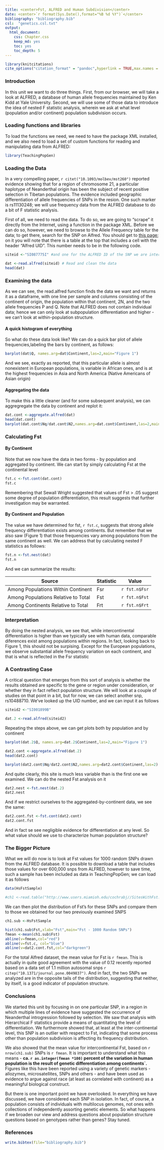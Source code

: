 ```yaml
---
title: <center>Fst, ALFRED and Human Subdivision</center>
date: <center>`r format(Sys.Date(),format="%B %d %Y")`</center>
bibliography: "bibliography.bib"
csl:  "genetics.csl.txt"
output:
  html_document:
    css: Chapter.css
    keep_md: yes
    toc: yes
    toc_depth: 5
---
```


```r
library(knitcitations)
cite_options("citation_format" = "pandoc",hyperlink = TRUE,max.names = 2)
```



### Introduction

In this unit we want to do three things.  First, from our browser, we will take a look at ALFRED, a database of human allele frequencies maintained by Ken Kidd at Yale University.  Second, we will use some of those data to introduce the idea of nested F statistic analysis, wherein we ask at what level (population and/or continent) population subdivision occurs.

### Loading functions and libraries

To load the functions we need, we need to have the package XML installed, and we also need to load a set of custom functions for reading and manipulating data from ALFRED:
```r

library(TeachingPopGen)

```


### Loading the Data

In a very compelling paper, `r citet("10.1093/molbev/mst260")` reported evidence showing that for a region of chromosome 21, a particular haplotype of Neanderthal origin has been the subject of recent positive selection in Tibetan populations.  The evidence included geographic differentiation of allele frequencies of SNPs in the resion.  One such marker is rs11130248;  we will use frequency data from the ALFRED database to do a bit of F statistic analysis.

First of all, we need to read the data.  To do so, we are going to "scrape" it directly from the Internet, using a function in the package XML.  Before we can do so, however, we need to browse to the Allele Frequency table for the data; to get there, search for the SNP on Alfred.  You should get to [this page](http://alfred.med.yale.edu/alfred/recordinfo.asp?condition=sites.site_uid=%27SI087775I); on it you will note that there is a table at the top that includes a cell with the header "Alfred UID".  This number needs to be in the following code.

```r

siteid <-"SI087775I" #and one for the ALFRED ID of the SNP we are interested in

dat <-read.alfred(siteid) # Read and clean the data
head(dat)
```
### Examining the data

As we can see, the read.alfred function finds the data we want and returns it as a dataframe, with one line per sample and columns consisting of the continent of origin, the population within that continent, 2N, and the two allele frequencies P and Q.  Note that ALFRED does not contain individual data; hence we can only look at subpopulation differentiation and higher - we can't look at within-population structure.

#### A quick histogram of everything

So what do these data look like?  We can do a quick bar plot of allele frequencies,labeling the bars by continent, as follows:

```r
barplot(dat$Q, names.arg=dat$Continent,las=2,main="Figure 1")
```
And we see, exactly as reported, that this particular allele is almost nonexistent in European populations, is variable in African ones, and is at the highest frequencies in Asia and North America (Native Americans of Asian origin)

#### Aggregating the data

To make this a little cleaner (and for some subsequent analysis), we can aggregregate the data by continent and replot it:
```r
dat.cont <-aggregate.alfred(dat)
head(dat.cont)
barplot(dat.cont$Nq/dat.cont$N2,names.arg=dat.cont$Continent,las=2,main= "Figure 2")
```
### Calculating Fst

#### By Continent

Note that we now have the data in two forms - by population and aggregated by continent.  We can start by simply calculating Fst at the continental level
```r
fst.c <-fst.cont(dat.cont)
fst.c
```
Remembering that Sewall Wright suggested that values of Fst > .05 suggest some degree of population differentiation, this result suggests that further investigation may be warranted.

#### By Continent and Population

The value we have determined for fst, `r fst.c`, suggests that strong allele frequency differentiation exists among continents.  But remember that we also saw (Figure 1) that those frequencies vary among populations from the same continent as well. We can address that by calculating nested F statistics as follows:

```r
fst.n <-fst.nest(dat)
fst.n
```
And we can summarize the results:

Source | Statistic | Value
---|---|---
Among Populations Within Continent | Fsr | `r fst.n$Fsr`
Among Populations Relative to Total | Fst | `r fst.n$Fst`
Among Continents Relative to Total | Frt | `r fst.n$Frt`

### Interpretation

By doing the nested analysis, we see that, while intercontinental differentiation is higher than we typically see with human data, comparable diferences exist among populations within regions.  In fact, looking back to Figure 1, this should not be surpising.  Except for the European populations, we observe substantial allele frequency variation on each continent, and that is what is reflected in the Fsr statistic

### A Contrasting Case

A critical question that emerges from this sort of analysis is whether the results obtained are specific to the gene or region under consideration, or whether they in fact reflect population structure.  We will look at a couple of studies on that point in a bit, but for now, we can select another snp,  rs10488710.  We've looked up the UID number, and we can input it as follows
```r
siteid2 <-"SI001899B"

dat.2 <-read.alfred(siteid2)
```
Repeating the steps above, we can get plots both by population and by continent
```r
barplot(dat.2$Q, names.arg=dat.2$Continent,las=2,main="Figure 1")
```
```r
dat2.cont <-aggregate.alfred(dat.2)
head(dat2.cont)

barplot(dat2.cont$Nq/dat2.cont$N2,names.arg=dat2.cont$Continent,las=2)
```
And quite clearly, this site is much less variable than is the first one we examined.  We can do the nested Fst analysis on it

```r
dat2.nest <-fst.nest(dat.2)
dat2.nest
```
And if we restrict ourselves to the aggregated-by-continent data, we see the same:
```r
dat2.cont.fst <-fst.cont(dat2.cont)
dat2.cont.fst
```

And in fact se see negligible evidence for differentiation at any level.  So what value should we use to characterize human population structure?


### The Bigger Picture

What we will do now is to look at Fst values for 1000 random SNPs drawn from the ALFRED database.  It is possible to download a table that includes those values for over 600,000 snps from ALFRED, however to save time, such a sample has been included as data in TeachingPopGen; we can load it as follows

```r
data(HsFstSample)
```

```r
#ch1 <-read.table("http://www.users.miamioh.edu/cochrabj//SitesWithFst.txt",header=TRUE)

```
We can then plot the distribution of Fst's for these SNPs and compare them to those we obtained for our two previously examined SNPS
```r
ch1.sub <-HsFstSample

hist(ch1.sub$Fst,xlab="Fst",main="Fst - 1000 Random SNPs")
fmean <-mean(ch1.sub$Fst)
abline(v=fmean,col="red")
abline(v=fst.c, col="blue")
abline(v=dat2.cont.fst,col="darkgreen")
```

For the total Alfred dataset, the mean value for Fst is `r fmean`.  This is actually in quite good agreement with the value of 0.12 recently reported based on a data set of 1.1 million autosomal snps `r citep("10.1371/journal.pone.0049837")`.  And in fact, the two SNPs we analyzed are in the opposite tails of the distribution, suggesting that neither, by itself, is a good indicator of population structure.

### Conclusions

We started this unit by focusing in on one particular SNP, in a region in which multiple lines of evidence have suggested the occurrence of Neanderthal introgression followed by selection.  We saw that analysis with Hierarchical F statistics provide a means of quantitating the level of differentiation.  We furthermore showed that, at least at the inter-continental level, this SNP is an outlier with respect to Fst, indicating that some process other than population subdivision is affecting its frequency distribution.

We also showed that the mean value for intercontinental Fst, based on `r nrow(ch1.sub)` SNPs is `r fmean`.  It is important to understand what this means -  **ca. `r as.integer(fmean *100)` percent of the variation in human population is the result of genetic differentiation among continents`.**  Figures like this have been reported using a variety of genetic markers - allozymes, microsatellites, SNPs and others - and have been used as evidence to argue against race (at least as correlated with continent) as a meaningful biological construct.  

But there is one important point we have overlooked.  In everything we have discussed, we have considered each SNP in isolation.  In fact, of course, a population consists of individuals with multilocus genomes, not ones with collections of independently assorting genetic elements.  So what happens if we broaden our view and address questions about population structure questions based on genotypes rather than genes?  Stay tuned.

### References

```r
write.bibtex(file="bibliography.bib")
```
